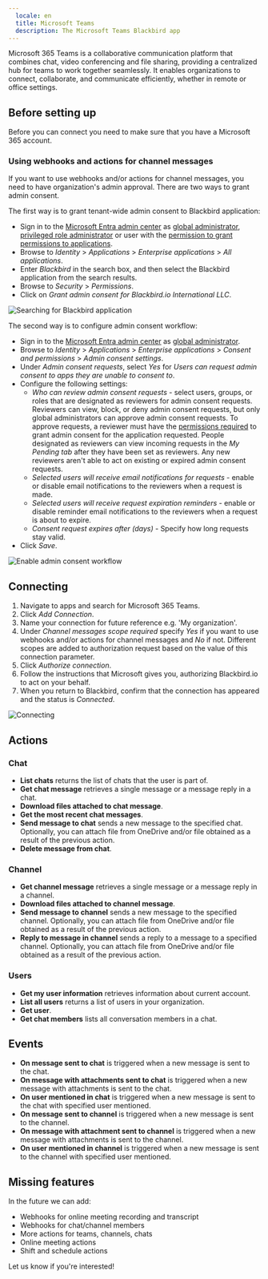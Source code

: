 ```yaml
---
  locale: en
  title: Microsoft Teams
  description: The Microsoft Teams Blackbird app
---
```


<LinkCard title="View on Github" target="_blank" href="https://github.com/bb-io/MicrosoftTeams" icon="github" />

Microsoft 365 Teams is a collaborative communication platform that combines chat, video conferencing and file sharing, providing a centralized hub for teams to work together seamlessly. It enables organizations to connect, collaborate, and communicate efficiently, whether in remote or office settings.

## Before setting up

Before you can connect you need to make sure that you have a Microsoft 365 account. 

### Using webhooks and actions for channel messages

If you want to use webhooks and/or actions for channel messages, you need to have organization's admin approval. There are two ways to grant admin consent. 

The first way is to grant tenant-wide admin consent to Blackbird application: 

- Sign in to the [Microsoft Entra admin center](https://entra.microsoft.com/) as [global administrator](https://learn.microsoft.com/en-us/azure/active-directory/roles/permissions-reference#global-administrator), [privileged role administrator](https://learn.microsoft.com/en-us/azure/active-directory/roles/permissions-reference#privileged-role-administrator) or user with the [permission to grant permissions to applications](https://learn.microsoft.com/en-us/azure/active-directory/roles/custom-consent-permissions). 
- Browse to _Identity_ > _Applications_ > _Enterprise applications_ > _All applications_.
- Enter _Blackbird_ in the search box, and then select the Blackbird application from the search results.
- Browse to _Security_ > _Permissions_.
- Click on _Grant admin consent for Blackbird.io International LLC_.

![Searching for Blackbird application](https://raw.githubusercontent.com/bb-io/MicrosoftTeams/main/image/README/searching_for_app.png)

The second way is to configure admin consent workflow:

- Sign in to the [Microsoft Entra admin center](https://entra.microsoft.com/) as [global administrator](https://learn.microsoft.com/en-us/azure/active-directory/roles/permissions-reference#global-administrator).
- Browse to _Identity_ > _Applications_ > _Enterprise applications_ > _Consent and permissions_ > _Admin consent settings_.
- Under _Admin consent requests_, select _Yes_ for _Users can request admin consent to apps they are unable to consent to_.
- Configure the following settings:
    * _Who can review admin consent requests_ - select users, groups, or roles that are designated as reviewers for admin consent requests. Reviewers can view, block, or deny admin consent requests, but only global administrators can approve admin consent requests. To approve requests, a reviewer must have the [permissions required](https://learn.microsoft.com/en-us/azure/active-directory/roles/custom-consent-permissions) to grant admin consent for the application requested. People designated as reviewers can view incoming requests in the _My Pending tab_ after they have been set as reviewers. Any new reviewers aren't able to act on existing or expired admin consent requests. 
    * _Selected users will receive email notifications for requests_ - enable or disable email notifications to the reviewers when a request is made.
    * _Selected users will receive request expiration reminders_ - enable or disable reminder email notifications to the reviewers when a request is about to expire.
    * _Consent request expires after (days)_ - Specify how long requests stay valid.
- Click _Save_. 

![Enable admin consent workflow](https://raw.githubusercontent.com/bb-io/MicrosoftTeams/main/image/README/enable-admin-consent-workflow.png)

## Connecting

1. Navigate to apps and search for Microsoft 365 Teams.
2. Click _Add Connection_.
3. Name your connection for future reference e.g. 'My organization'.
4. Under _Channel messages scope required_ specify _Yes_ if you want to use webhooks and/or actions for channel messages and _No_ if not. Different scopes are added to authorization request based on the value of this connection parameter.
5. Click _Authorize connection_.
6. Follow the instructions that Microsoft gives you, authorizing Blackbird.io to act on your behalf.
7. When you return to Blackbird, confirm that the connection has appeared and the status is _Connected_.

![Connecting](https://raw.githubusercontent.com/bb-io/MicrosoftTeams/main/image/README/connecting.png)

## Actions

### Chat

- **List chats** returns the list of chats that the user is part of.
- **Get chat message** retrieves a single message or a message reply in a chat.
- **Download files attached to chat message**.
- **Get the most recent chat messages**.
- **Send message to chat** sends a new message to the specified chat. Optionally, you can attach file from OneDrive and/or file obtained as a result of the previous action.
- **Delete message from chat**.

### Channel

- **Get channel message** retrieves a single message or a message reply in a channel.
- **Download files attached to channel message**.
- **Send message to channel** sends a new message to the specified channel. Optionally, you can attach file from OneDrive and/or file obtained as a result of the previous action.
- **Reply to message in channel** sends a reply to a message to a specified channel. Optionally, you can attach file from OneDrive and/or file obtained as a result of the previous action.

### Users

- **Get my user information** retrieves information about current account.
- **List all users** returns a list of users in your organization.
- **Get user**.
- **Get chat members** lists all conversation members in a chat.

## Events

- **On message sent to chat** is triggered when a new message is sent to the chat.
- **On message with attachments sent to chat** is triggered when a new message with attachments is sent to the chat.
- **On user mentioned in chat** is triggered when a new message is sent to the chat with specified user mentioned.
- **On message sent to channel** is triggered when a new message is sent to the channel.
- **On message with attachment sent to channel** is triggered when a new message with attachments is sent to the channel.
- **On user mentioned in channel** is triggered when a new message is sent to the channel with specified user mentioned.

## Missing features

In the future we can add:

- Webhooks for online meeting recording and transcript 
- Webhooks for chat/channel members
- More actions for teams, channels, chats
- Online meeting actions
- Shift and schedule actions

Let us know if you're interested!

